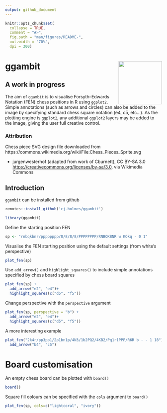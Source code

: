 ```yaml
---
output: github_document
---
```


<!-- README.md is generated from README.Rmd. Please edit that file -->

```r
knitr::opts_chunk$set(
  collapse = TRUE,
  comment = "#>",
  fig.path = "man/figures/README-",
  out.width = "70%",
  dpi = 300)
```

# ggambit <img src="data-raw/hex-logo/ggambit-hex-logo.png" align="right" height="139"/>

## A work in progress

The aim of `ggambit` is to visualise Forsyth–Edwards Notation (FEN) chess positions in R using `ggplot2`. Simple annotations (such as arrows and circles) can also be added to the image by specifying standard chess square notation (e4, c5, etc...). As the plotting engine is `ggplot2`, any additional `ggplot2` layers may be added to the image, giving the user full creative control.

### Attribution
Chess piece SVG design file downloaded from https://commons.wikimedia.org/wiki/File:Chess_Pieces_Sprite.svg
  
  * jurgenwesterhof (adapted from work of Cburnett), CC BY-SA 3.0 <https://creativecommons.org/licenses/by-sa/3.0>, via Wikimedia Commons

## Introduction
`ggambit` can be installed from github
```r
remotes::install_github('cj-holmes/ggambit')
```

```r
library(ggambit)
```

Define the starting position FEN
```r
sp <- "rnbqkbnr/pppppppp/8/8/8/8/PPPPPPPP/RNBQKBNR w KQkq - 0 1"
```

Visualise the FEN starting position using the default settings (from white's perspective)
```r
plot_fen(sp)
```

Use `add_arrow()` and `highlight_squares()` to include simple annotations specified by chess board squares
```r
plot_fen(sp) + 
  add_arrow("e2", "e4")+
  highlight_squares(c("d5", "f5"))
```

Change perspective with the `perspective` argument
```r
plot_fen(sp, perspective = "b") + 
  add_arrow("e2", "e4")+
  highlight_squares(c("d5", "f5"))
```

A more interesting example
```r
plot_fen("2k4r/pp3pp1/2p1bn1p/4N3/1b2PQ2/4KB2/Pq1r1PPP/R6R b - - 1 18")+
  add_arrow("b4", "c5")
```

# Board customisation
An empty chess board can be plotted with `board()`
```r
board()
```

Square fill colours can be specified with the `cols` argument to `board()`
```r
plot_fen(sp, cols=c("lightcoral", "ivory"))
```
